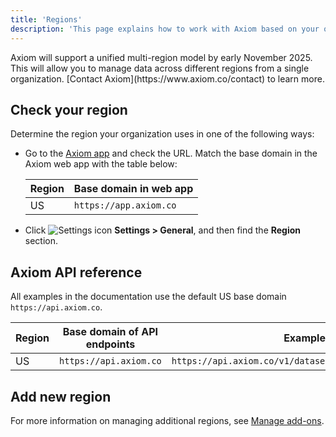 ```yaml
---
title: 'Regions'
description: 'This page explains how to work with Axiom based on your organization’s region.'
---
```


<Info>
Axiom will support a unified multi-region model by early November 2025. This will allow you to manage data across different regions from a single organization. [Contact Axiom](https://www.axiom.co/contact) to learn more.
</Info>

## Check your region

Determine the region your organization uses in one of the following ways:

- Go to the [Axiom app](https://app.axiom.co/) and check the URL. Match the base domain in the Axiom web app with the table below:

    | Region     | Base domain in web app         |
    | ---------- | ------------------------------ |
    | US         | `https://app.axiom.co`         |

- Click <img src="/doc-assets/icons/settings.svg" className="inline-icon" alt="Settings icon" /> **Settings > General**, and then find the **Region** section.

## Axiom API reference

All examples in the documentation use the default US base domain `https://api.axiom.co`.

| Region     | Base domain of API endpoints         | Example                                           |
| ---------- | ------------------------------------ | ------------------------------------------------- |
| US         | `https://api.axiom.co`               | `https://api.axiom.co/v1/datasets/DATASET_NAME/ingest`    |

## Add new region

For more information on managing additional regions, see [Manage add-ons](reference/usage-billing#manage-add-ons).

